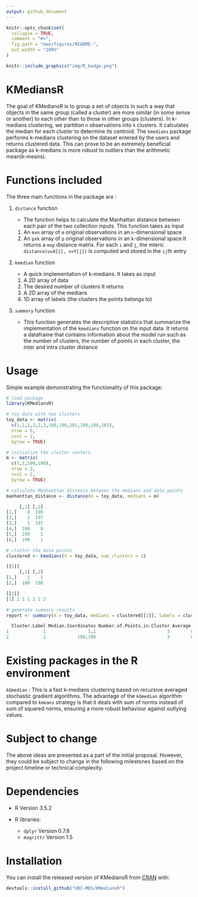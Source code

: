 ```yaml
---
output: github_document
---
```


<!-- README.md is generated from README.Rmd. Please edit that file -->

```r
knitr::opts_chunk$set(
  collapse = TRUE,
  comment = "#>",
  fig.path = "man/figures/README-",
  out.width = "100%"
)
```


```r
knitr::include_graphics("img/R_badge.png")
```

# KMediansR

The goal of KMediansR is to group a set of objects in such a way that objects in the same group (called a cluster) are more similar (in some sense or another) to each other than to those in other groups (clusters). In k-medians clustering, we partition `n` observations into `k` clusters. It calculates the median for each cluster to determine its centroid. The `kmedians` package performs k-medians clustering on the dataset entered by the users and returns clustered data. This can prove to be an extremely beneficial package as k-medians is more robust to outliers than the arithmetic mean(k-means).

# Functions included

The three main functions in the package are :

1. `distance` function

      - The function helps to calculate the Manhattan distance between each pair of the two collection inputs. This function takes as input
      1. An `mxn` array of `m` original observations in an `n`-dimensional space
      2. An `pxk` array of `p` original observations in an `k`-dimensional space
      It returns a `mxp` distance matrix. For each `i` and `j`, the mteric `distance(u=X[i], v=Y[j])` is computed and stored in the `ij`th entry

2. `kmedian` function

      - A quick implementation of k-medians. It takes as input
      1. A 2D array of data
      2. The desired number of clusters
      It returns
      1. A 2D array of the medians
      2. 1D array of labels (the clusters the points belongs to)

3. `summary` function

      - This function generates the descriptive statistics that summarize the implementation of the `kmedians` function on the input data. It returns a           dataframe that contains information about the model run such as the number of clusters, the number of points in each cluster, the inter and intra           cluster distance


# Usage

Simple example demonstrating the functionality of this package:

``` r
# load package
library(KMediansR)

# toy data with two clusters                    
toy_data <- matrix(
  c(1,1,1,2,2,1,100,100,101,100,100,101),
  nrow = 6,
  ncol = 2,
  byrow = TRUE)

# initialize the cluster centers                                 
m <- matrix(
  c(1,1,100,100),
  nrow = 2,
  ncol = 2,
  byrow = TRUE)

# calculate Manhanttan distance between the medians and data points
manhanttan_distance <- distance(X = toy_data, medians = m)

     [,1] [,2]
[1,]    0  198
[2,]    1  197
[3,]    1  197
[4,]  198    0
[5,]  199    1
[6,]  199    1

# cluster the data points                                        
clustered <- kmedians(X = toy_data, num_clusters = 2)

[[1]]
     [,1] [,2]
[1,]    1    1
[2,]  100  100

[[2]]
[1] 1 1 1 2 2 2

# generate summary results                                       
report <- summary(X = toy_data, medians = clustered[[1]], labels = clustered[[2]])

  Cluster.Label Median.Coordinates Number.of.Points.in.Cluster Average.Distance  Minimum.Distance Maximum.Distance
1             1                1,1                           3        0.6666667                 0                1
2             2            100,100                           3        0.6666667                 0                1
```

# Existing packages in the R environment

`kGmedian` : This is a fast k-medians clustering based on recursive averaged stochastic gradient algorithms. The advantage of the `kGmedian` algorithm compared to `kmeans` strategy is that it deals with sum of norms instead of sum of squared norms, ensuring a more robust behaviour against outlying values.

# Subject to change

The above ideas are presented as a part of the initial proposal. However, they could be subject to change in the following milestones based on the project timeline or technical complexity.

# Dependencies

- R Version 3.5.2

- R libraries:
    - `dplyr` Version 0.7.8
    - `magrittr` Version 1.5

# Installation

You can install the released version of KMediansR from [CRAN](https://CRAN.R-project.org) with:

``` r
devtools::install_github("UBC-MDS/KMediansR")
```
